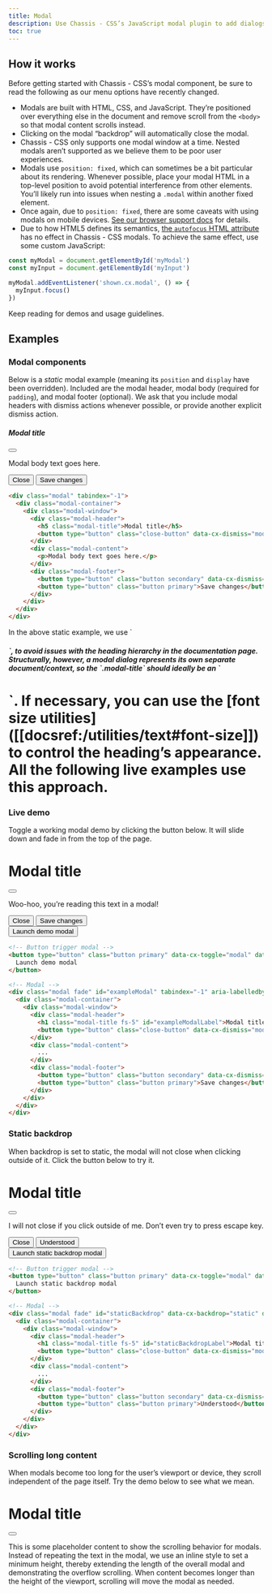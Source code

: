```yaml
---
title: Modal
description: Use Chassis - CSS’s JavaScript modal plugin to add dialogs to your site for lightboxes, user notifications, or completely custom content.
toc: true
---
```


## How it works

Before getting started with Chassis - CSS’s modal component, be sure to read the following as our menu options have recently changed.

- Modals are built with HTML, CSS, and JavaScript. They’re positioned over everything else in the document and remove scroll from the `<body>` so that modal content scrolls instead.
- Clicking on the modal “backdrop” will automatically close the modal.
- Chassis - CSS only supports one modal window at a time. Nested modals aren’t supported as we believe them to be poor user experiences.
- Modals use `position: fixed`, which can sometimes be a bit particular about its rendering. Whenever possible, place your modal HTML in a top-level position to avoid potential interference from other elements. You’ll likely run into issues when nesting a `.modal` within another fixed element.
- Once again, due to `position: fixed`, there are some caveats with using modals on mobile devices. [See our browser support docs]([[docsref:/getting-started/browsers-devices#modals-and-dropdowns-on-mobile]]) for details.
- Due to how HTML5 defines its semantics, [the `autofocus` HTML attribute](https://developer.mozilla.org/en-US/docs/Web/HTML/Element/input#attr-autofocus) has no effect in Chassis - CSS modals. To achieve the same effect, use some custom JavaScript:

```js
const myModal = document.getElementById('myModal')
const myInput = document.getElementById('myInput')

myModal.addEventListener('shown.cx.modal', () => {
  myInput.focus()
})
```

<Callout name="info-prefersreducedmotion" />

Keep reading for demos and usage guidelines.

## Examples

### Modal components

Below is a _static_ modal example (meaning its `position` and `display` have been overridden). Included are the modal header, modal body (required for `padding`), and modal footer (optional). We ask that you include modal headers with dismiss actions whenever possible, or provide another explicit dismiss action.

<div class="cxd-example bg-evident">
  <div class="modal position-static d-block" tabindex="-1">
    <div class="modal-container">
      <div class="modal-window">
        <div class="modal-header">
          <h5 class="modal-title">Modal title</h5>
          <button type="button" class="close-button" data-cx-dismiss="modal" aria-label="Close"></button>
        </div>
        <div class="modal-content">
          <p>Modal body text goes here.</p>
        </div>
        <div class="modal-footer">
          <button type="button" class="button secondary" data-cx-dismiss="modal">Close</button>
          <button type="button" class="button primary">Save changes</button>
        </div>
      </div>
    </div>
  </div>
</div>

```html
<div class="modal" tabindex="-1">
  <div class="modal-container">
    <div class="modal-window">
      <div class="modal-header">
        <h5 class="modal-title">Modal title</h5>
        <button type="button" class="close-button" data-cx-dismiss="modal" aria-label="Close"></button>
      </div>
      <div class="modal-content">
        <p>Modal body text goes here.</p>
      </div>
      <div class="modal-footer">
        <button type="button" class="button secondary" data-cx-dismiss="modal">Close</button>
        <button type="button" class="button primary">Save changes</button>
      </div>
    </div>
  </div>
</div>
```

<Callout>
In the above static example, we use `<h5>`, to avoid issues with the heading hierarchy in the documentation page. Structurally, however, a modal dialog represents its own separate document/context, so the `.modal-title` should ideally be an `<h1>`. If necessary, you can use the [font size utilities]([[docsref:/utilities/text#font-size]]) to control the heading’s appearance. All the following live examples use this approach.
</Callout>

### Live demo

Toggle a working modal demo by clicking the button below. It will slide down and fade in from the top of the page.

<div class="modal fade" id="exampleModalLive" tabindex="-1" aria-labelledby="exampleModalLiveLabel" aria-hidden="true">
  <div class="modal-container">
    <div class="modal-window">
      <div class="modal-header">
        <h1 class="modal-title fs-5" id="exampleModalLiveLabel">Modal title</h1>
        <button type="button" class="close-button" data-cx-dismiss="modal" aria-label="Close"></button>
      </div>
      <div class="modal-content">
        <p>Woo-hoo, you’re reading this text in a modal!</p>
      </div>
      <div class="modal-footer">
        <button type="button" class="button secondary" data-cx-dismiss="modal">Close</button>
        <button type="button" class="button primary">Save changes</button>
      </div>
    </div>
  </div>
</div>

<div class="cxd-example">
  <button type="button" class="button primary" data-cx-toggle="modal" data-cx-target="#exampleModalLive">Launch demo modal</button>
</div>

```html
<!-- Button trigger modal -->
<button type="button" class="button primary" data-cx-toggle="modal" data-cx-target="#exampleModal">
  Launch demo modal
</button>

<!-- Modal -->
<div class="modal fade" id="exampleModal" tabindex="-1" aria-labelledby="exampleModalLabel" aria-hidden="true">
  <div class="modal-container">
    <div class="modal-window">
      <div class="modal-header">
        <h1 class="modal-title fs-5" id="exampleModalLabel">Modal title</h1>
        <button type="button" class="close-button" data-cx-dismiss="modal" aria-label="Close"></button>
      </div>
      <div class="modal-content">
        ...
      </div>
      <div class="modal-footer">
        <button type="button" class="button secondary" data-cx-dismiss="modal">Close</button>
        <button type="button" class="button primary">Save changes</button>
      </div>
    </div>
  </div>
</div>
```

### Static backdrop

When backdrop is set to static, the modal will not close when clicking outside of it. Click the button below to try it.

<div class="modal fade" id="staticBackdropLive" data-cx-backdrop="static" data-cx-keyboard="false" tabindex="-1" aria-labelledby="staticBackdropLiveLabel" aria-hidden="true">
  <div class="modal-container">
    <div class="modal-window">
      <div class="modal-header">
        <h1 class="modal-title fs-5" id="staticBackdropLiveLabel">Modal title</h1>
        <button type="button" class="close-button" data-cx-dismiss="modal" aria-label="Close"></button>
      </div>
      <div class="modal-content">
        <p>I will not close if you click outside of me. Don’t even try to press escape key.</p>
      </div>
      <div class="modal-footer">
        <button type="button" class="button secondary" data-cx-dismiss="modal">Close</button>
        <button type="button" class="button primary">Understood</button>
      </div>
    </div>
  </div>
</div>

<div class="cxd-example">
  <button type="button" class="button primary" data-cx-toggle="modal" data-cx-target="#staticBackdropLive">Launch static backdrop modal</button>
</div>

```html
<!-- Button trigger modal -->
<button type="button" class="button primary" data-cx-toggle="modal" data-cx-target="#staticBackdrop">
  Launch static backdrop modal
</button>

<!-- Modal -->
<div class="modal fade" id="staticBackdrop" data-cx-backdrop="static" data-cx-keyboard="false" tabindex="-1" aria-labelledby="staticBackdropLabel" aria-hidden="true">
  <div class="modal-container">
    <div class="modal-window">
      <div class="modal-header">
        <h1 class="modal-title fs-5" id="staticBackdropLabel">Modal title</h1>
        <button type="button" class="close-button" data-cx-dismiss="modal" aria-label="Close"></button>
      </div>
      <div class="modal-content">
        ...
      </div>
      <div class="modal-footer">
        <button type="button" class="button secondary" data-cx-dismiss="modal">Close</button>
        <button type="button" class="button primary">Understood</button>
      </div>
    </div>
  </div>
</div>
```

### Scrolling long content

When modals become too long for the user’s viewport or device, they scroll independent of the page itself. Try the demo below to see what we mean.

<div class="modal fade" id="exampleModalLong" tabindex="-1" aria-labelledby="exampleModalLongTitle" aria-hidden="true">
  <div class="modal-container">
    <div class="modal-window">
      <div class="modal-header">
        <h1 class="modal-title fs-5" id="exampleModalLongTitle">Modal title</h1>
        <button type="button" class="close-button" data-cx-dismiss="modal" aria-label="Close"></button>
      </div>
      <div class="modal-content" style="min-height: 100vh">
        <p>This is some placeholder content to show the scrolling behavior for modals. Instead of repeating the text in the modal, we use an inline style to set a minimum height, thereby extending the length of the overall modal and demonstrating the overflow scrolling. When content becomes longer than the height of the viewport, scrolling will move the modal as needed.</p>
      </div>
      <div class="modal-footer">
        <button type="button" class="button secondary" data-cx-dismiss="modal">Close</button>
        <button type="button" class="button primary">Save changes</button>
      </div>
    </div>
  </div>
</div>

<div class="cxd-example">
  <button type="button" class="button primary" data-cx-toggle="modal" data-cx-target="#exampleModalLong">Launch demo modal</button>
</div>

You can also create a scrollable modal that allows scrolling the modal body by adding `.modal-container-scrollable` to `.modal-container`.

<div class="modal fade" id="exampleModalScrollable" tabindex="-1" aria-labelledby="exampleModalScrollableTitle" aria-hidden="true">
  <div class="modal-container modal-container-scrollable">
    <div class="modal-window">
      <div class="modal-header">
        <h1 class="modal-title fs-5" id="exampleModalScrollableTitle">Modal title</h1>
        <button type="button" class="close-button" data-cx-dismiss="modal" aria-label="Close"></button>
      </div>
      <div class="modal-content">
        <p>This is some placeholder content to show the scrolling behavior for modals. We use repeated line breaks to demonstrate how content can exceed minimum inner height, thereby showing inner scrolling. When content becomes longer than the predefined max-height of modal, content will be cropped and scrollable within the modal.</p>
        <br/><br/><br/><br/><br/><br/><br/><br/><br/><br/><br/><br/><br/><br/><br/><br/><br/><br/><br/><br/><br/><br/><br/><br/><br/><br/><br/><br/><br/><br/><br/><br/><br/><br/><br/><br/><br/><br/><br/><br/>
        <p>This content should appear at the bottom after you scroll.</p>
      </div>
      <div class="modal-footer">
        <button type="button" class="button secondary" data-cx-dismiss="modal">Close</button>
        <button type="button" class="button primary">Save changes</button>
      </div>
    </div>
  </div>
</div>

<div class="cxd-example">
  <button type="button" class="button primary" data-cx-toggle="modal" data-cx-target="#exampleModalScrollable">Launch demo modal</button>
</div>

```html
<!-- Scrollable modal -->
<div class="modal-container modal-container-scrollable">
  ...
</div>
```

### Vertically centered

Add `.modal-container-centered` to `.modal-container` to vertically center the modal.

<Example showMarkup={false} code={`<div class="modal fade" id="exampleModalCenter" tabindex="-1" aria-labelledby="exampleModalCenterTitle" aria-hidden="true">
    <div class="modal-container modal-container-centered">
      <div class="modal-window">
        <div class="modal-header">
          <h1 class="modal-title fs-5" id="exampleModalCenterTitle">Modal title</h1>
          <button type="button" class="close-button" data-cx-dismiss="modal" aria-label="Close"></button>
        </div>
        <div class="modal-content">
          <p>This is a vertically centered modal.</p>
        </div>
        <div class="modal-footer">
          <button type="button" class="button secondary" data-cx-dismiss="modal">Close</button>
          <button type="button" class="button primary">Save changes</button>
        </div>
      </div>
    </div>
  </div>

  <div class="modal fade" id="exampleModalCenteredScrollable" tabindex="-1" aria-labelledby="exampleModalCenteredScrollableTitle" aria-hidden="true">
    <div class="modal-container modal-container-centered modal-container-scrollable">
      <div class="modal-window">
        <div class="modal-header">
          <h1 class="modal-title fs-5" id="exampleModalCenteredScrollableTitle">Modal title</h1>
          <button type="button" class="close-button" data-cx-dismiss="modal" aria-label="Close"></button>
        </div>
        <div class="modal-content">
          <p>This is some placeholder content to show a vertically centered modal. We’ve added some extra copy here to show how vertically centering the modal works when combined with scrollable modals. We also use some repeated line breaks to quickly extend the height of the content, thereby triggering the scrolling. When content becomes longer than the predefined max-height of modal, content will be cropped and scrollable within the modal.</p>
          <br/><br/><br/><br/><br/><br/><br/><br/><br/><br/>
          <p>Just like that.</p>
        </div>
        <div class="modal-footer">
          <button type="button" class="button secondary" data-cx-dismiss="modal">Close</button>
          <button type="button" class="button primary">Save changes</button>
        </div>
      </div>
    </div>
  </div>

  <button type="button" class="button primary" data-cx-toggle="modal" data-cx-target="#exampleModalCenter">Vertically centered modal</button>
  <button type="button" class="button primary" data-cx-toggle="modal" data-cx-target="#exampleModalCenteredScrollable">Vertically centered scrollable modal</button>`} />

```html
<!-- Vertically centered modal -->
<div class="modal-container modal-container-centered">
  ...
</div>

<!-- Vertically centered scrollable modal -->
<div class="modal-container modal-container-centered modal-container-scrollable">
  ...
</div>
```

### Tooltips and popovers

[Tooltips]([[docsref:/components/tooltips]]) and [popovers]([[docsref:/components/popovers]]) can be placed within modals as needed. When modals are closed, any tooltips and popovers within are also automatically dismissed.

<Example showMarkup={false} code={`<div class="modal fade" id="exampleModalPopovers" tabindex="-1" aria-labelledby="exampleModalPopoversLabel" aria-hidden="true">
    <div class="modal-container">
      <div class="modal-window">
        <div class="modal-header">
          <h1 class="modal-title fs-5" id="exampleModalPopoversLabel">Modal title</h1>
          <button type="button" class="close-button" data-cx-dismiss="modal" aria-label="Close"></button>
        </div>
        <div class="modal-content">
          <h2 class="fs-5">Popover in a modal</h2>
          <p>This <button class="button secondary" data-cx-toggle="popover" title="Popover title" data-cx-content="Popover body content is set in this attribute." data-cx-container="#exampleModalPopovers">button</button> triggers a popover on click.</p>
          <hr>
          <h2 class="fs-5">Tooltips in a modal</h2>
          <p><a href="#" data-cx-toggle="tooltip" title="Tooltip" data-cx-container="#exampleModalPopovers">This link</a> and <a href="#" data-cx-toggle="tooltip" title="Tooltip" data-cx-container="#exampleModalPopovers">that link</a> have tooltips on hover.</p>
        </div>
        <div class="modal-footer">
          <button type="button" class="button secondary" data-cx-dismiss="modal">Close</button>
          <button type="button" class="button primary">Save changes</button>
        </div>
      </div>
    </div>
  </div>

  <button type="button" class="button primary" data-cx-toggle="modal" data-cx-target="#exampleModalPopovers">Launch demo modal</button>`} />

```html
<div class="modal-content">
  <h2 class="fs-5">Popover in a modal</h2>
  <p>This <button class="button secondary" data-cx-toggle="popover" title="Popover title" data-cx-content="Popover body content is set in this attribute.">button</button> triggers a popover on click.</p>
  <hr>
  <h2 class="fs-5">Tooltips in a modal</h2>
  <p><a href="#" data-cx-toggle="tooltip" title="Tooltip">This link</a> and <a href="#" data-cx-toggle="tooltip" title="Tooltip">that link</a> have tooltips on hover.</p>
</div>
```

### Using the grid

Utilize the Chassis - CSS grid system within a modal by nesting `.container-fluid` within the `.modal-content`. Then, use the normal grid system classes as you would anywhere else.

<div class="modal fade" id="gridSystemModal" tabindex="-1" aria-labelledby="gridModalLabel" aria-hidden="true">
  <div class="modal-container">
    <div class="modal-window">
      <div class="modal-header">
        <h1 class="modal-title fs-5" id="gridModalLabel">Grids in modals</h1>
        <button type="button" class="close-button" data-cx-dismiss="modal" aria-label="Close"></button>
      </div>
      <div class="modal-content">
        <div class="container-fluid cxd-example-row">
          <div class="row">
            <div class="col-medium-4">.col-medium-4</div>
            <div class="col-medium-4 ms-auto">.col-medium-4 .ms-auto</div>
          </div>
          <div class="row">
            <div class="col-medium-3 ms-auto">.col-medium-3 .ms-auto</div>
            <div class="col-medium-2 ms-auto">.col-medium-2 .ms-auto</div>
          </div>
          <div class="row">
            <div class="col-medium-6 ms-auto">.col-medium-6 .ms-auto</div>
          </div>
          <div class="row">
            <div class="col-small-9">
              Level 1: .col-small-9
              <div class="row">
                <div class="col-8 col-small-6">
                  Level 2: .col-8 .col-small-6
                </div>
                <div class="col-4 col-small-6">
                  Level 2: .col-4 .col-small-6
                </div>
              </div>
            </div>
          </div>
        </div>
      </div>
      <div class="modal-footer">
        <button type="button" class="button secondary" data-cx-dismiss="modal">Close</button>
        <button type="button" class="button primary">Save changes</button>
      </div>
    </div>
  </div>
</div>

<div class="cxd-example">
<button type="button" class="button primary" data-cx-toggle="modal" data-cx-target="#gridSystemModal">Launch demo modal</button>
</div>

```html
<div class="modal-content">
  <div class="container-fluid">
    <div class="row">
      <div class="col-medium-4">.col-medium-4</div>
      <div class="col-medium-4 ms-auto">.col-medium-4 .ms-auto</div>
    </div>
    <div class="row">
      <div class="col-medium-3 ms-auto">.col-medium-3 .ms-auto</div>
      <div class="col-medium-2 ms-auto">.col-medium-2 .ms-auto</div>
    </div>
    <div class="row">
      <div class="col-medium-6 ms-auto">.col-medium-6 .ms-auto</div>
    </div>
    <div class="row">
      <div class="col-small-9">
        Level 1: .col-small-9
        <div class="row">
          <div class="col-8 col-small-6">
            Level 2: .col-8 .col-small-6
          </div>
          <div class="col-4 col-small-6">
            Level 2: .col-4 .col-small-6
          </div>
        </div>
      </div>
    </div>
  </div>
</div>
```

### Varying modal content

Have a bunch of buttons that all trigger the same modal with slightly different contents? Use `event.relatedTarget` and [HTML `data-cx-*` attributes](https://developer.mozilla.org/en-US/docs/Learn/HTML/Howto/Use_data_attributes) to vary the contents of the modal depending on which button was clicked.

Below is a live demo followed by example HTML and JavaScript. For more information, [read the modal events docs](#events) for details on `relatedTarget`.

<Example addStackblitzJs code={`<button type="button" class="button primary" data-cx-toggle="modal" data-cx-target="#exampleModal" data-cx-whatever="@mdo">Open modal for @mdo</button>
  <button type="button" class="button primary" data-cx-toggle="modal" data-cx-target="#exampleModal" data-cx-whatever="@fat">Open modal for @fat</button>
  <button type="button" class="button primary" data-cx-toggle="modal" data-cx-target="#exampleModal" data-cx-whatever="@getchassis">Open modal for @getchassis</button>

  <div class="modal fade" id="exampleModal" tabindex="-1" aria-labelledby="exampleModalLabel" aria-hidden="true">
    <div class="modal-container">
      <div class="modal-window">
        <div class="modal-header">
          <h1 class="modal-title fs-5" id="exampleModalLabel">New message</h1>
          <button type="button" class="close-button" data-cx-dismiss="modal" aria-label="Close"></button>
        </div>
        <div class="modal-content">
          <form>
            <div class="mb-medium">
              <label for="recipient-name" class="col-form-label">Recipient:</label>
              <input type="text" class="form-input" id="recipient-name">
            </div>
            <div class="mb-medium">
              <label for="message-text" class="col-form-label">Message:</label>
              <textarea class="form-input" id="message-text"></textarea>
            </div>
          </form>
        </div>
        <div class="modal-footer">
          <button type="button" class="button secondary" data-cx-dismiss="modal">Close</button>
          <button type="button" class="button primary">Send message</button>
        </div>
      </div>
    </div>
  </div>`} />

<JsDocs name="varying-modal-window" file="site/src/assets/partials/snippets.js" />

### Toggle between modals

Toggle between multiple modals with some clever placement of the `data-cx-target` and `data-cx-toggle` attributes. For example, you could toggle a password reset modal from within an already open sign in modal. **Please note multiple modals cannot be open at the same time**—this method simply toggles between two separate modals.

<Example code={`<div class="modal fade" id="exampleModalToggle" aria-hidden="true" aria-labelledby="exampleModalToggleLabel" tabindex="-1">
    <div class="modal-container modal-container-centered">
      <div class="modal-window">
        <div class="modal-header">
          <h1 class="modal-title fs-5" id="exampleModalToggleLabel">Modal 1</h1>
          <button type="button" class="close-button" data-cx-dismiss="modal" aria-label="Close"></button>
        </div>
        <div class="modal-content">
          Show a second modal and hide this one with the button below.
        </div>
        <div class="modal-footer">
          <button class="button primary" data-cx-target="#exampleModalToggle2" data-cx-toggle="modal">Open second modal</button>
        </div>
      </div>
    </div>
  </div>
  <div class="modal fade" id="exampleModalToggle2" aria-hidden="true" aria-labelledby="exampleModalToggleLabel2" tabindex="-1">
    <div class="modal-container modal-container-centered">
      <div class="modal-window">
        <div class="modal-header">
          <h1 class="modal-title fs-5" id="exampleModalToggleLabel2">Modal 2</h1>
          <button type="button" class="close-button" data-cx-dismiss="modal" aria-label="Close"></button>
        </div>
        <div class="modal-content">
          Hide this modal and show the first with the button below.
        </div>
        <div class="modal-footer">
          <button class="button primary" data-cx-target="#exampleModalToggle" data-cx-toggle="modal">Back to first</button>
        </div>
      </div>
    </div>
  </div>
  <button class="button primary" data-cx-target="#exampleModalToggle" data-cx-toggle="modal">Open first modal</button>`} />


### Modal Over Modal

We believe modal over modal is really bad for UX but it is unavoidable sometimes. So...

<Example code={`<div class="modal fade" id="exampleUnderModal" aria-hidden="true" aria-labelledby="exampleUnderModalLabel" tabindex="-1">
    <div class="modal-container centered">
      <div class="modal-window">
        <div class="modal-header">
          <h1 class="modal-title" id="exampleUnderModalLabel">Modal 1</h1>
          <button type="button" class="close-button" data-cx-dismiss="modal" aria-label="Close"></button>
        </div>
        <div class="modal-content">
          <p>Show a second modal and hide this one with the button below.</p>
        </div>
        <div class="modal-footer">
          <button class="button primary" onclick="openOverModal()">Open Over Modal</button>
        </div>
      </div>
    </div>
  </div>
  <div class="modal fade" id="exampleOverModal" aria-hidden="true" aria-labelledby="exampleOverModalLabel" tabindex="-1">
    <div class="modal-container centered">
      <div class="modal-window">
        <div class="modal-header">
          <h4 class="modal-title" id="exampleOverModalLabel">Modal 2</h4>
          <button type="button" class="close-button" data-cx-dismiss="modal" aria-label="Close"></button>
        </div>
        <div class="modal-content">
          Hide this modal and show the first with the button below.
        </div>
        <div class="modal-footer">
          <button class="button primary" data-cx-dismiss="modal">Close</button>
        </div>
      </div>
    </div>
  </div>
  <button class="button primary" data-cx-target="#exampleUnderModal" data-cx-toggle="modal">Open first modal</button>`} />

```js
<script>
function openOverModal() {
  const exampleOverModal = new chassis.Modal(document.getElementById('exampleOverModal'))
  exampleOverModal.show()
}
</script>
```
<Fragment set:html={`<script>
function openOverModal() {
  const exampleOverModal = new chassis.Modal(document.getElementById('exampleOverModal'))
  exampleOverModal.show()
}
</script>`} />

## Options

### Change animation

The `$modal-fade-transform` variable determines the transform state of `.modal-container` before the modal fade-in animation, the `$modal-show-transform` variable determines the transform of `.modal-container` at the end of the modal fade-in animation.

If you want for example a zoom-in animation, you can set `$modal-fade-transform: scale(.8)`.

### Remove animation

For modals that simply appear rather than fade in to view, remove the `.fade` class from your modal markup.

```html
<div class="modal" tabindex="-1" aria-labelledby="..." aria-hidden="true">
  ...
</div>
```

### Dynamic heights

If the height of a modal changes while it is open, you should call `myModal.handleUpdate()` to readjust the modal’s position in case a scrollbar appears.

### Accessibility

Be sure to add `aria-labelledby="..."`, referencing the modal title, to `.modal`. Additionally, you may give a description of your modal dialog with `aria-describedby` on `.modal`. Note that you don’t need to add `role="dialog"` since we already add it via JavaScript.

### Embedding YouTube videos

Embedding YouTube videos in modals requires additional JavaScript not in Chassis - CSS to automatically stop playback and more. [See this helpful Stack Overflow post](https://stackoverflow.com/questions/18622508/chassis-3-and-youtube-in-modal) for more information.

### Sizes

Modals have three optional sizes, available via modifier classes to be placed on a `.modal-container`. These sizes kick in at certain breakpoints to avoid horizontal scrollbars on narrower viewports.

<CxTable>
| Size | Class | Modal max-width
| --- | --- | --- |
| Small | `.modal-small` | `300px` |
| Default | <span class="fg-subtle">None</span> | `500px` |
| Large | `.modal-large` | `800px` |
| Extra large | `.modal-xlarge` | `1140px` |
</CxTable>

Our default modal without modifier class constitutes the “medium” size modal.

<Example showMarkup={false} code={`<button type="button" class="button primary" data-cx-toggle="modal" data-cx-target="#exampleModalXl">Extra large modal</button>
  <button type="button" class="button primary" data-cx-toggle="modal" data-cx-target="#exampleModalLg">Large modal</button>
  <button type="button" class="button primary" data-cx-toggle="modal" data-cx-target="#exampleModalSm">Small modal</button>`} />

```html
<div class="modal-container modal-xlarge">...</div>
<div class="modal-container modal-large">...</div>
<div class="modal-container modal-small">...</div>
```

<div class="modal fade" id="exampleModalXl" tabindex="-1" aria-labelledby="exampleModalXlLabel" aria-hidden="true">
  <div class="modal-container modal-xlarge">
    <div class="modal-window">
      <div class="modal-header">
        <h1 class="modal-title fs-4" id="exampleModalXlLabel">Extra large modal</h1>
        <button type="button" class="close-button" data-cx-dismiss="modal" aria-label="Close"></button>
      </div>
      <div class="modal-content">
        ...
      </div>
    </div>
  </div>
</div>

<div class="modal fade" id="exampleModalLg" tabindex="-1" aria-labelledby="exampleModalLgLabel" aria-hidden="true">
  <div class="modal-container modal-large">
    <div class="modal-window">
      <div class="modal-header">
        <h1 class="modal-title fs-4" id="exampleModalLgLabel">Large modal</h1>
        <button type="button" class="close-button" data-cx-dismiss="modal" aria-label="Close"></button>
      </div>
      <div class="modal-content">
        ...
      </div>
    </div>
  </div>
</div>

<div class="modal fade" id="exampleModalSm" tabindex="-1" aria-labelledby="exampleModalSmLabel" aria-hidden="true">
  <div class="modal-container modal-small">
    <div class="modal-window">
      <div class="modal-header">
        <h1 class="modal-title fs-4" id="exampleModalSmLabel">Small modal</h1>
        <button type="button" class="close-button" data-cx-dismiss="modal" aria-label="Close"></button>
      </div>
      <div class="modal-content">
        ...
      </div>
    </div>
  </div>
</div>

### Fullscreen Modal

Another override is the option to pop up a modal that covers the user viewport, available via modifier classes that are placed on a `.modal-container`.

<CxTable>
| Class | Availability |
| --- | --- |
| `.modal-fullscreen` | Always |
| `.modal-fullscreen-small-down` | `576px` |
| `.modal-fullscreen-medium-down` | `768px` |
| `.modal-fullscreen-large-down` | `992px` |
| `.modal-fullscreen-xlarge-down` | `1200px` |
| `.modal-fullscreen-2xlarge-down` | `1400px` |
</CxTable>

<Example showMarkup={false} code={`<button type="button" class="button primary" data-cx-toggle="modal" data-cx-target="#exampleModalFullscreen">Full screen</button>
  <button type="button" class="button primary" data-cx-toggle="modal" data-cx-target="#exampleModalFullscreenSm">Full screen below sm</button>
  <button type="button" class="button primary" data-cx-toggle="modal" data-cx-target="#exampleModalFullscreenMd">Full screen below md</button>
  <button type="button" class="button primary" data-cx-toggle="modal" data-cx-target="#exampleModalFullscreenLg">Full screen below lg</button>
  <button type="button" class="button primary" data-cx-toggle="modal" data-cx-target="#exampleModalFullscreenXl">Full screen below xl</button>
  <button type="button" class="button primary" data-cx-toggle="modal" data-cx-target="#exampleModalFullscreenXxl">Full screen below xxl</button>`} />

```html
<!-- Full screen modal -->
<div class="modal-container modal-fullscreen-small-down">
  ...
</div>
```

<div class="modal fade" id="exampleModalFullscreen" tabindex="-1" aria-labelledby="exampleModalFullscreenLabel" aria-hidden="true">
  <div class="modal-container modal-fullscreen">
    <div class="modal-window">
      <div class="modal-header">
        <h1 class="modal-title fs-4" id="exampleModalFullscreenLabel">Full screen modal</h1>
        <button type="button" class="close-button" data-cx-dismiss="modal" aria-label="Close"></button>
      </div>
      <div class="modal-content">
        ...
      </div>
      <div class="modal-footer">
        <button type="button" class="button secondary" data-cx-dismiss="modal">Close</button>
      </div>
    </div>
  </div>
</div>

<div class="modal fade" id="exampleModalFullscreenSm" tabindex="-1" aria-labelledby="exampleModalFullscreenSmLabel" aria-hidden="true">
  <div class="modal-container modal-fullscreen-small-down">
    <div class="modal-window">
      <div class="modal-header">
        <h1 class="modal-title fs-4" id="exampleModalFullscreenSmLabel">Full screen below sm</h1>
        <button type="button" class="close-button" data-cx-dismiss="modal" aria-label="Close"></button>
      </div>
      <div class="modal-content">
        ...
      </div>
      <div class="modal-footer">
        <button type="button" class="button secondary" data-cx-dismiss="modal">Close</button>
      </div>
    </div>
  </div>
</div>

<div class="modal fade" id="exampleModalFullscreenMd" tabindex="-1" aria-labelledby="exampleModalFullscreenMdLabel" aria-hidden="true">
  <div class="modal-container modal-fullscreen-medium-down">
    <div class="modal-window">
      <div class="modal-header">
        <h1 class="modal-title fs-4" id="exampleModalFullscreenMdLabel">Full screen below md</h1>
        <button type="button" class="close-button" data-cx-dismiss="modal" aria-label="Close"></button>
      </div>
      <div class="modal-content">
        ...
      </div>
      <div class="modal-footer">
        <button type="button" class="button secondary" data-cx-dismiss="modal">Close</button>
      </div>
    </div>
  </div>
</div>

<div class="modal fade" id="exampleModalFullscreenLg" tabindex="-1" aria-labelledby="exampleModalFullscreenLgLabel" aria-hidden="true">
  <div class="modal-container modal-fullscreen-large-down">
    <div class="modal-window">
      <div class="modal-header">
        <h1 class="modal-title fs-4" id="exampleModalFullscreenLgLabel">Full screen below lg</h1>
        <button type="button" class="close-button" data-cx-dismiss="modal" aria-label="Close"></button>
      </div>
      <div class="modal-content">
        ...
      </div>
      <div class="modal-footer">
        <button type="button" class="button secondary" data-cx-dismiss="modal">Close</button>
      </div>
    </div>
  </div>
</div>

<div class="modal fade" id="exampleModalFullscreenXl" tabindex="-1" aria-labelledby="exampleModalFullscreenXlLabel" aria-hidden="true">
  <div class="modal-container modal-fullscreen-xlarge-down">
    <div class="modal-window">
      <div class="modal-header">
        <h1 class="modal-title fs-4" id="exampleModalFullscreenXlLabel">Full screen below xl</h1>
        <button type="button" class="close-button" data-cx-dismiss="modal" aria-label="Close"></button>
      </div>
      <div class="modal-content">
        ...
      </div>
      <div class="modal-footer">
        <button type="button" class="button secondary" data-cx-dismiss="modal">Close</button>
      </div>
    </div>
  </div>
</div>

<div class="modal fade" id="exampleModalFullscreenXxl" tabindex="-1" aria-labelledby="exampleModalFullscreenXxlLabel" aria-hidden="true">
  <div class="modal-container modal-fullscreen-2xlarge-down">
    <div class="modal-window">
      <div class="modal-header">
        <h1 class="modal-title fs-4" id="exampleModalFullscreenXxlLabel">Full screen below xxl</h1>
        <button type="button" class="close-button" data-cx-dismiss="modal" aria-label="Close"></button>
      </div>
      <div class="modal-content">
        ...
      </div>
      <div class="modal-footer">
        <button type="button" class="button secondary" data-cx-dismiss="modal">Close</button>
      </div>
    </div>
  </div>
</div>

## CSS

<DocsCSS />

### Variables

<DocsCSSVars />

### Sass variables

<DocsSASSVars />

<ScssDocs name="modal-variables" file="scss/_variables.scss" />

### Sass loops

[Responsive fullscreen modals](#fullscreen-modal) are generated via the `$breakpoints` map and a loop in `scss/_modal.scss`.

<ScssDocs name="modal-fullscreen-loop" file="scss/_modal.scss" />

## Usage

The modal plugin toggles your hidden content on demand, via data attributes or JavaScript. It also overrides default scrolling behavior and generates a `.modal-backdrop` to provide a click area for dismissing shown modals when clicking outside the modal.

### Via data attributes

#### Toggle

Activate a modal without writing JavaScript. Set `data-cx-toggle="modal"` on a controller element, like a button, along with a `data-cx-target="#foo"` or `href="#foo"` to target a specific modal to toggle.

```html
<button type="button" data-cx-toggle="modal" data-cx-target="#myModal">Launch modal</button>
```

#### Dismiss

<JsDismiss name="modal" />

<Callout type="warning">
While both ways to dismiss a modal are supported, keep in mind that dismissing from outside a modal does not match the [ARIA Authoring Practices Guide dialog (modal) pattern](https://www.w3.org/WAI/ARIA/apg/patterns/dialogmodal/). Do this at your own risk.
</Callout>

### Via JavaScript

Create a modal with a single line of JavaScript:

```js
const myModal = new chassis.Modal(document.getElementById('myModal'), options)
// or
const myModalAlternative = new chassis.Modal('#myModal', options)
```

### Options

<JsDataAttributes />

<CxTable>
| Name | Type | Default | Description |
| --- | --- | --- | --- |
| `backdrop` | boolean, `’static'` | `true` | Includes a modal-backdrop element. Alternatively, specify `static` for a backdrop which doesn’t close the modal when clicked. |
| `focus` | boolean | `true` | Puts the focus on the modal when initialized. |
| `keyboard` | boolean | `true` | Closes the modal when escape key is pressed. |
</CxTable>

### Methods

<Callout name="danger-async-methods" type="danger" />

#### Passing options

Activates your content as a modal. Accepts an optional options `object`.

```js
const myModal = new chassis.Modal('#myModal', {
  keyboard: false
})
```

<CxTable>
| Method | Description |
| --- | --- |
| `dispose` | Destroys an element’s modal. (Removes stored data on the DOM element) |
| `getInstance` | _Static_ method which allows you to get the modal instance associated with a DOM element. |
| `getOrCreateInstance` | _Static_ method which allows you to get the modal instance associated with a DOM element, or create a new one in case it wasn’t initialized. |
| `handleUpdate` | Manually readjust the modal’s position if the height of a modal changes while it is open (i.e. in case a scrollbar appears). |
| `hide` | Manually hides a modal. **Returns to the caller before the modal has actually been hidden** (i.e. before the `hidden.cx.modal` event occurs). |
| `show` | Manually opens a modal. **Returns to the caller before the modal has actually been shown** (i.e. before the `shown.cx.modal` event occurs). Also, you can pass a DOM element as an argument that can be received in the modal events (as the `relatedTarget` property). (i.e. `const modalToggle = document.getElementById('toggleMyModal'); myModal.show(modalToggle)`. |
| `toggle` | Manually toggles a modal. **Returns to the caller before the modal has actually been shown or hidden** (i.e. before the `shown.cx.modal` or `hidden.cx.modal` event occurs). |
</CxTable>

### Events

Chassis - CSS’s modal class exposes a few events for hooking into modal functionality. All modal events are fired at the modal itself (i.e. at the `<div class="modal">`).

<CxTable>
| Event | Description |
| --- | --- |
| `hide.cx.modal` | This event is fired immediately when the `hide` instance method has been called. Can be prevented by calling `event.preventDefault()`. See [JavaScript events documentation]([[docsref:/getting-started/javascript#events]]) for more details on event prevention. |
| `hidden.cx.modal` | This event is fired when the modal has finished being hidden from the user (will wait for CSS transitions to complete). |
| `hidePrevented.cx.modal` | This event is fired when the modal is shown, its backdrop is `static` and a click outside of the modal is performed. The event is also fired when the escape key is pressed and the `keyboard` option is set to `false`. |
| `show.cx.modal` | This event fires immediately when the `show` instance method is called. If caused by a click, the clicked element is available as the `relatedTarget` property of the event. |
| `shown.cx.modal` | This event is fired when the modal has been made visible to the user (will wait for CSS transitions to complete). If caused by a click, the clicked element is available as the `relatedTarget` property of the event. |
</CxTable>

```js
const myModalEl = document.getElementById('myModal')
myModalEl.addEventListener('hidden.cx.modal', event => {
  // do something...
})
```
